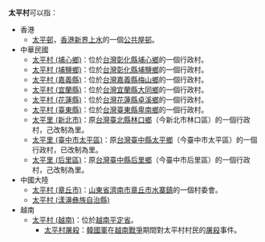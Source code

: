 '''太平村'''可以指：
*香港
** [[太平邨|太平邨]]，[[香港|香港]][[新界|新界]][[上水|上水]]的一個[[公共屋邨|公共屋邨]]。
*中華民國
** [[太平村_(埔心鄉)|太平村 (埔心鄉)]]：位於[[台灣|台灣]][[彰化縣|彰化縣]][[埔心鄉|埔心鄉]]的一個行政村。
** [[太平村_(埔鹽鄉)|太平村 (埔鹽鄉)]]：位於[[台灣|台灣]][[彰化縣|彰化縣]][[埔鹽鄉|埔鹽鄉]]的一個行政村。
** [[太平村_(嘉義縣)|太平村 (嘉義縣)]]：位於[[台灣|台灣]][[嘉義縣|嘉義縣]][[梅山鄉_(臺灣)|梅山鄉]]的一個行政村。
** [[太平村_(宜蘭縣)|太平村 (宜蘭縣)]]：位於[[台灣|台灣]][[宜蘭縣|宜蘭縣]][[大同鄉_(台灣)|大同鄉]]的一個行政村。
** [[太平村_(花蓮縣)|太平村 (花蓮縣)]]：位於[[台灣|台灣]][[花蓮縣|花蓮縣]][[卓溪鄉|卓溪鄉]]的一個行政村。
** [[太平村_(臺東縣)|太平村 (臺東縣)]]：位於[[台灣|台灣]][[臺東縣|臺東縣]][[卑南鄉|卑南鄉]]的一個行政村。
** [[太平里_(新北市)|太平里 (新北市)]]：原[[台灣|台灣]][[新北市|臺北縣]][[林口區|林口鄉]]（今新北市林口區）的一個行政村，己改制為里。
** [[太平里_(臺中市太平區)|太平里 (臺中市太平區)]]：原[[台灣|台灣]][[臺中縣|臺中縣]][[太平區_(臺中市)|太平鄉]]（今臺中市太平區）的一個行政村，已改制為里。
** [[太平里_(后里區)|太平里 (后里區)]]：原[[台灣|台灣]][[臺中縣|臺中縣]][[后里區|后里鄉]]（今臺中市后里區）的一個行政村，己改制為里。
*中國大陸
** [[太平村_(章丘市)|太平村 (章丘市)]]：[[山東省|山東省]][[濟南市|濟南市]][[章丘市|章丘市]][[水寨鎮|水寨鎮]]的一個村委會。
** [[太平村_(漾濞彝族自治縣)|太平村 (漾濞彝族自治縣)]]
*越南
**[[太平村_(越南)|太平村 (越南)]]：位於[[越南|越南]][[平定省|平定省]]。
***[[太平村屠殺|太平村屠殺]]：[[韓國軍|韓國軍]]在[[越南戰爭|越南戰爭]]期間對太平村村民的[[屠殺|屠殺]]事件。

{{disambiguation|Cat=三字亚洲地名消歧义}}